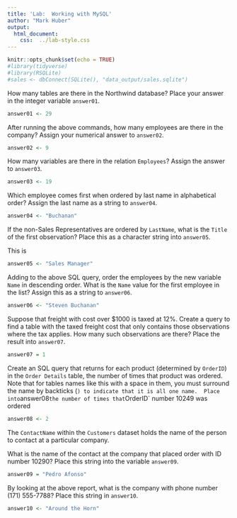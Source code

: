 ```yaml
---
title: 'Lab:  Working with MySQL'
author: "Mark Huber"
output: 
  html_document:
    css:  ../lab-style.css
---
```


```r
knitr::opts_chunk$set(echo = TRUE)
#library(tidyverse)
#library(RSQLite)
#sales <- dbConnect(SQLite(), "data_output/sales.sqlite")
```

:::: {.problem data-latex=""}
How many tables are there in the Northwind database?  Place your answer in the integer variable `answer01`.
::::

:::: {.solution}
```r
answer01 <- 29
```
::::


:::: {.problem data-latex=""}
After running the above commands, how many employees are there in the company?  Assign your numerical answer to `answer02`.
::::

:::: {.solution data-latex=""}
```r
answer02 <- 9
```
::::

:::: {.problem data-latex=""}
How many variables are there in the relation `Employees`?  Assign the answer to `answer03`.
::::

:::: {.solution}
```r
answer03 <- 19
```

::::


:::: {.problem data-latex=""}
Which employee comes first when ordered by last name in alphabetical order?  Assign the last name as a string to `answer04`.
::::

:::: {.solution data-latex=""}
```r
answer04 <- "Buchanan"
```
::::


:::: {.problem data-latex=""}
If the non-Sales Representatives are ordered by `LastName`, what is the `Title` of the first observation?  Place this as a character string into `answer05`.
::::

:::: {.solution}
This is 
```r
answer05 <- "Sales Manager"
```
::::


:::: {.problem data-latex=""}
Adding to the above SQL query, order the employees by the new variable `Name` in descending order.  What is the `Name` value for the first employee in the list?  Assign this as a string to `answer06`.
::::

:::: {.solution}
```r
answer06 <- "Steven Buchanan"
```
::::


:::: {.problem data-latex=""}
Suppose that freight with cost over \$1000 is taxed at 12\%.  Create a query to find a table with the taxed freight cost that only contains those observations where the tax applies.  How many such observations are there?  Place the result into `answer07`.
::::

:::: {.solution}
```r
answer07 = 1
```
::::


:::: {.problem data-latex=""}
Create an SQL query that returns for each product (determined by `OrderID`) in the `Order Details` table, the number of times that product was ordered.  Note that for tables names like this with a space in them, you must surround the name by backticks (`) to indicate that it is all one name.  Place into `answer08` the number of times that `OrderID` number 10249 was ordered
:::::

:::: {.solution data-latex=""}
```r
answer08 <- 2
```
::::


:::: {.problem data-latex=""}
The `ContactName` within the `Customers` dataset holds the name of the person to contact at a particular company.  

What is the name of the contact at the company that placed order with ID number 10290?  Place this string into the variable `answer09`.
::::

:::: {.solution}
```r
answer09 = "Pedro Afonso"
```
::::


:::: {.problem data-latex=""}
By looking at the above report, what is the company with phone number (171) 555-7788?  Place this string in `answer10`.
::::

:::: {.solution}
```r
answer10 <- "Around the Horn"
```
::::